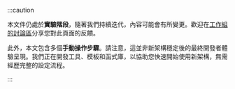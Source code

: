 :::caution

本文件仍處於**實驗階段**，隨著我們持續迭代，內容可能會有所變更。歡迎在[工作組的討論區](https://github.com/reactwg/react-native-new-architecture/discussions/8)分享您對此頁面的反饋。

此外，本文包含多個**手動操作步驟**。請注意，這並非新架構穩定後的最終開發者體驗呈現。我們正在開發工具、模板和函式庫，以協助您快速開始使用新架構，無需經歷完整的設定流程。

:::